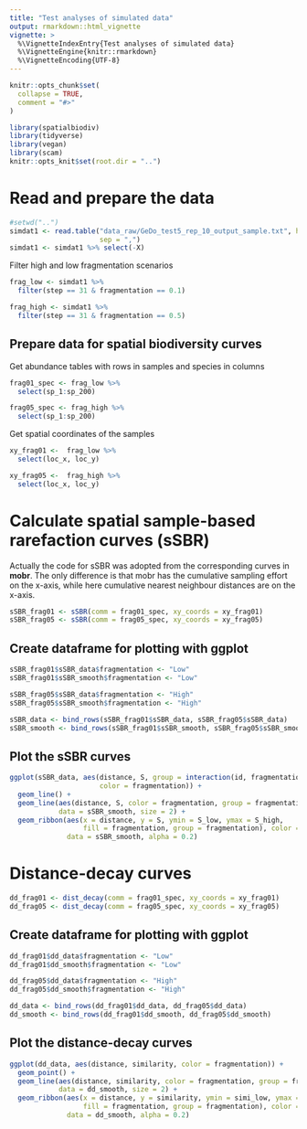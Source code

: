 ```yaml
---
title: "Test analyses of simulated data"
output: rmarkdown::html_vignette
vignette: >
  %\VignetteIndexEntry{Test analyses of simulated data}
  %\VignetteEngine{knitr::rmarkdown}
  %\VignetteEncoding{UTF-8}
---
```


```r
knitr::opts_chunk$set(
  collapse = TRUE,
  comment = "#>"
)
```

```r
library(spatialbiodiv)
library(tidyverse)
library(vegan)
library(scam)
knitr::opts_knit$set(root.dir = "..")
```

# Read and prepare the data

```r
#setwd("..")
simdat1 <- read.table("data_raw/GeDo_test5_rep_10_output_sample.txt", header = TRUE,
                      sep = ",")
simdat1 <- simdat1 %>% select(-X)
```

Filter high and low fragmentation scenarios

```r
frag_low <- simdat1 %>%
  filter(step == 31 & fragmentation == 0.1)

frag_high <- simdat1 %>%
  filter(step == 31 & fragmentation == 0.5)
```

## Prepare data for spatial biodiversity curves

Get abundance tables with rows in samples and species in columns

```r
frag01_spec <- frag_low %>%
  select(sp_1:sp_200)

frag05_spec <- frag_high %>%
  select(sp_1:sp_200)
```

Get spatial coordinates of the samples

```r
xy_frag01 <-  frag_low %>%
  select(loc_x, loc_y)

xy_frag05 <-  frag_high %>%
  select(loc_x, loc_y)
```

# Calculate spatial sample-based rarefaction curves (sSBR)

Actually the code for sSBR was adopted from the corresponding curves
in **mobr**. The only difference is that mobr has the cumulative sampling effort
on the x-axis, while here cumulative nearest neighbour distances
are on the x-axis.

```r
sSBR_frag01 <- sSBR(comm = frag01_spec, xy_coords = xy_frag01)
sSBR_frag05 <- sSBR(comm = frag05_spec, xy_coords = xy_frag05)
```


## Create dataframe for plotting with ggplot

```r
sSBR_frag01$sSBR_data$fragmentation <- "Low"
sSBR_frag01$sSBR_smooth$fragmentation <- "Low"

sSBR_frag05$sSBR_data$fragmentation <- "High"
sSBR_frag05$sSBR_smooth$fragmentation <- "High"

sSBR_data <- bind_rows(sSBR_frag01$sSBR_data, sSBR_frag05$sSBR_data)
sSBR_smooth <- bind_rows(sSBR_frag01$sSBR_smooth, sSBR_frag05$sSBR_smooth)

```

## Plot the sSBR curves

```r
ggplot(sSBR_data, aes(distance, S, group = interaction(id, fragmentation),
                      color = fragmentation)) +
  geom_line() +
  geom_line(aes(distance, S, color = fragmentation, group = fragmentation),
            data = sSBR_smooth, size = 2) +
  geom_ribbon(aes(x = distance, y = S, ymin = S_low, ymax = S_high,
                  fill = fragmentation, group = fragmentation), color = "black",
              data = sSBR_smooth, alpha = 0.2)
```

# Distance-decay curves

```r
dd_frag01 <- dist_decay(comm = frag01_spec, xy_coords = xy_frag01)
dd_frag05 <- dist_decay(comm = frag05_spec, xy_coords = xy_frag05)
```

## Create dataframe for plotting with ggplot

```r
dd_frag01$dd_data$fragmentation <- "Low"
dd_frag01$dd_smooth$fragmentation <- "Low"

dd_frag05$dd_data$fragmentation <- "High"
dd_frag05$dd_smooth$fragmentation <- "High"

dd_data <- bind_rows(dd_frag01$dd_data, dd_frag05$dd_data)
dd_smooth <- bind_rows(dd_frag01$dd_smooth, dd_frag05$dd_smooth)
```

## Plot the distance-decay curves

```r
ggplot(dd_data, aes(distance, similarity, color = fragmentation)) +
  geom_point() +
  geom_line(aes(distance, similarity, color = fragmentation, group = fragmentation),
            data = dd_smooth, size = 2) +
  geom_ribbon(aes(x = distance, y = similarity, ymin = simi_low, ymax = simi_high,
                  fill = fragmentation, group = fragmentation), color = "black",
              data = dd_smooth, alpha = 0.2)
```
